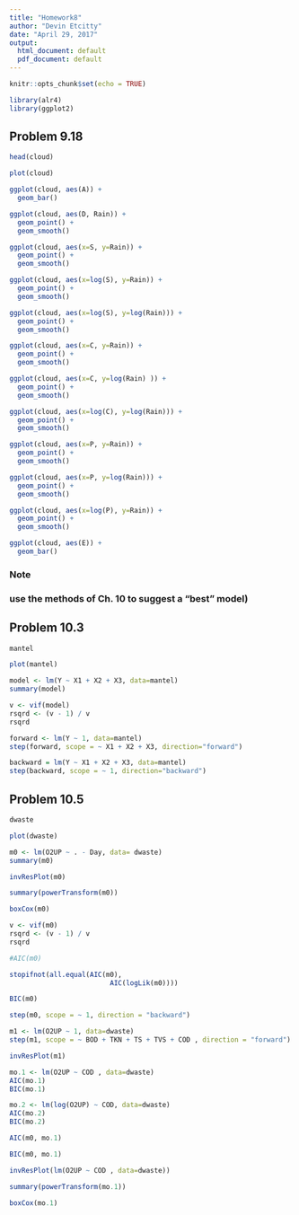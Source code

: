 ```yaml
---
title: "Homework8"
author: "Devin Etcitty"
date: "April 29, 2017"
output:
  html_document: default
  pdf_document: default
---
```


```r
knitr::opts_chunk$set(echo = TRUE)
```

```r
library(alr4)
library(ggplot2)
```

## Problem 9.18

```r
head(cloud)
```


```r
plot(cloud)
```

```r
ggplot(cloud, aes(A)) +
  geom_bar()
```



```r
ggplot(cloud, aes(D, Rain)) +
  geom_point() +
  geom_smooth()
```


```r
ggplot(cloud, aes(x=S, y=Rain)) +
  geom_point() +
  geom_smooth()
```

```r
ggplot(cloud, aes(x=log(S), y=Rain)) +
  geom_point() +
  geom_smooth()
```

```r
ggplot(cloud, aes(x=log(S), y=log(Rain))) +
  geom_point() +
  geom_smooth()
```

```r
ggplot(cloud, aes(x=C, y=Rain)) +
  geom_point() +
  geom_smooth()
```
```r
ggplot(cloud, aes(x=C, y=log(Rain) )) +
  geom_point() +
  geom_smooth()
```

```r
ggplot(cloud, aes(x=log(C), y=log(Rain))) +
  geom_point() +
  geom_smooth()
```

```r
ggplot(cloud, aes(x=P, y=Rain)) +
  geom_point() +
  geom_smooth()
```

```r
ggplot(cloud, aes(x=P, y=log(Rain))) +
  geom_point() +
  geom_smooth()
```

```r
ggplot(cloud, aes(x=log(P), y=Rain)) +
  geom_point() +
  geom_smooth()
```

```r
ggplot(cloud, aes(E)) +
  geom_bar()
```




### Note
### use the methods of Ch. 10 to suggest a "best" model)




## Problem 10.3
<!-----  Use vif ------> 

```r
mantel
```


```r
plot(mantel)
```


```r
model <- lm(Y ~ X1 + X2 + X3, data=mantel)
summary(model)
```
```r
v <- vif(model)
rsqrd <- (v - 1) / v
rsqrd
```

```r
forward <- lm(Y ~ 1, data=mantel)
step(forward, scope = ~ X1 + X2 + X3, direction="forward")


```

```r
backward = lm(Y ~ X1 + X2 + X3, data=mantel)
step(backward, scope = ~ 1, direction="backward")
```



## Problem 10.5

```r
dwaste
```

```r
plot(dwaste)
```

```r
m0 <- lm(O2UP ~ . - Day, data= dwaste)
summary(m0)
```
```r
invResPlot(m0)
```

```r
summary(powerTransform(m0))
```

```r
boxCox(m0)
```



```r
v <- vif(m0)
rsqrd <- (v - 1) / v
rsqrd

```


```r
#AIC(m0)

stopifnot(all.equal(AIC(m0),
                         AIC(logLik(m0))))
```

```r
BIC(m0)
```


```r
step(m0, scope = ~ 1, direction = "backward")
```
```r
m1 <- lm(O2UP ~ 1, data=dwaste)
step(m1, scope = ~ BOD + TKN + TS + TVS + COD , direction = "forward")
```

```r
invResPlot(m1)
```


```r

mo.1 <- lm(O2UP ~ COD , data=dwaste)
AIC(mo.1)
BIC(mo.1)
```


```r
mo.2 <- lm(log(O2UP) ~ COD, data=dwaste)
AIC(mo.2)
BIC(mo.2)
```

```r
AIC(m0, mo.1)
```

```r
BIC(m0, mo.1)
```

```r
invResPlot(lm(O2UP ~ COD , data=dwaste))
```


```r
summary(powerTransform(mo.1))
```

```r
boxCox(mo.1)
```

